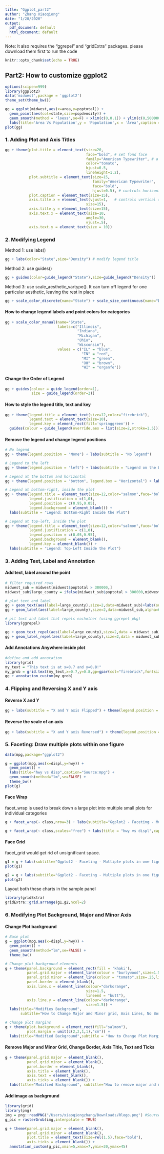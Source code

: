 ```yaml
---
title: "Ggplot_part2"
author: "Zhang Xiaoqiong"
date: "1/20/2020"
output:
  pdf_document: default
  html_document: default
---
```

Note: It also requires the "ggrepel" and "gridExtra" packages. please download them first to run the code
```r
knitr::opts_chunk$set(echo = TRUE)
```

## Part2: How to customize ggplot2


```r
options(scipen=999)
library(ggplot2)
data('midwest',package = 'ggplot2')
theme_set(theme_bw())
```


```r
gg = ggplot(midwest,aes(x=area,y=poptotal)) +
  geom_point(aes(col=state,size=popdensity)) +
  geom_smooth(method = 'loess',se=F) + xlim(c(0,0.1)) + ylim(c(0,500000)) +
  labs(title='Area Vs Population',y = 'Population',x = 'Area',caption = 'Sourse: midwest')
plot(gg)
```

### 1. Adding Plot and Axis Titles

```r
gg + theme(plot.title = element_text(size=20,
                                     face="bold", # set fond face
                                     family="American Typewriter", # a new font
                                     color="tomato",
                                     hjust=0.5,
                                     lineheight=1.2),
           plot.subtitle = element_text(size=15,
                                        family="American Typewriter",
                                        face="bold",
                                        hjust=0.5), # controls horizontal spacing
           plot.caption = element_text(size=15),
           axis.title.x = element_text(vjust=1,   # controls vertical spacing
                                     size=15),
           axis.title.y = element_text(size=15),
           axis.text.x = element_text(size=10,
                                     angle=30,
                                     vjust=.5),
           axis.text.y = element_text(size = 10))

```

### 2. Modifying Legend

Method 1: use labs()
```r
gg + labs(color="State",size="Density") # modify legend title

```
Method 2: use guides()
```r
gg + guides(color=guide_legend("State"),size=guide_legend("Density"))

```
Method 3: use scale_aesthetic_vartype(). It can turn off legend for one particular aesthetic, leaving the rest in place
```r
gg + scale_color_discrete(name="State") + scale_size_continuous(name="Density",guide = FALSE) # turn off legend for size
```

#### How to change legend labels and point colors for categories
```r
gg + scale_color_manual(name="State",
                        labels=c("Illinois",
                                 "Indiana",
                                 "Michigan",
                                 "Ohio",
                                 "Wisconsin"),
                        values = c("IL" = "blue",
                                   "IN" = "red",
                                   "MI" = "green",
                                   "OH" = "brown",
                                   "WI" = "organfe"))
```
#### Change the Order of Legend
```r
gg + guides(colour = guide_legend(order=1),
            size = guide_legend(order=2))
```

#### How to style the legend title, text and key
```r
gg + theme(legend.title = element_text(size=12,color="firebrick"),
           legend.text = element_text(size=10),
           legend.key = element_rect(fill='springgreen')) +
  guides(colour = guide_legend(override.aes = list(size=2,stroke=1.5)))
```

#### Remove the legend and change legend positions
```r
# No legend
gg + theme(legend.position = "None") + labs(subtitle = "No legend")

# Legend to the left
gg + theme(legend.position = "left") + labs(subtitle = "Legend on the Left")

# Legend at the bottom and horizontal
gg + theme(legend.position = "bottom", legend.box = "Horizontal") + labs(subtitle = "Legend at Bottom")

# Legend at bottom-right, inside the plot
gg + theme(legend.title = element_text(size=12,color="salmon",face="bold"),
           legend.justification = c(1,0),
           legend.position = c(0.95,0.05),
           legend.background = element_blank()) +
  labs(subtitle = "Legend: Bottom-Right Inside the Plot")

# Legend at top-left, inside the plot
gg + theme(legend.title = element_text(size=12,color="salmon",face="bold"),
           legend.justification = c(1,0),
           legend.position = c(0.05,0.95),
           legend.background = element_blank(),
           legend.key = element_blank()) +
  labs(subtitle = "Legend: Top-Left Inside the Plot")
```

### 3. Adding Text, Label and Annotation

#### Add text, label around the point
```r

# filter required rows
midwest_sub = midwest[midwest$poptotal > 300000,]
midwest_sub$large_county = ifelse(midwest_sub$poptotal > 300000,midwest_sub$county,"")

# plot text and label
gg + geom_text(aes(label=large_county),size=2,data=midwest_sub)+labs(subtitle="With ggplot2::geom_text") + theme(legend.position = "None") # text
gg + geom_label(aes(label=large_county),size=2,data=midwest_sub,alpha=0.25) + labs(subtitle="With ggplot::geom_label") + theme(legend.position = "None") # label

# plt text and label that repels eachother (using ggrepel pkg)
library(ggrepel)

gg + geom_text_repel(aes(label=large_county),size=2,data = midwest_sub) + labs(subtitle = "With ggrepel::geom_text_repel") + theme(legend.position = "None") # text
gg + geom_label_repel(aes(label=large_county),size=2,data = midwest_sub) + labs(subtitle = "With ggrepel::geom_label_repel") + theme(legend.position = "None") # label
```

#### Add Annotations Anywhere inside plot
```r
#define and add annotation
library(grid)
my_text = "This text is at x=0.7 and y=0.8!"
my_grob = grid.text(my_text,x=0.7,y=0.8,gp=gpar(col="firebrick",fontsize=14,fontface="bold"))
gg + annotation_custom(my_grob)
```




### 4. Flipping and Reversing X and Y axis

#### Reverse X and Y
```r
gg + labs(subtitle = "X and Y axis Flipped") + theme(legend.position = "None") + coord_flip()
```
#### Reverse the scale of an axis
```R
gg + labs(subtitle = "X and Y axis Reversed") + theme(legend.position = "None") + scale_x_reverse() + scale_y_reverse()
```
### 5. Faceting: Draw multiple plots within one figure
```R
data(mpg,package="ggplot2")

g = ggplot(mpg,aes(x=displ,y=hwy)) +
  geom_point() +
  labs(title="hwy vs disp",caption="Source:mpg") +
  geom_smooth(method="lm",se=FALSE) +
  theme_bw()
plot(g)
```

#### Face Wrap

facet_wrap is used to break down a large plot into multiple small plots for individual categories
```R
g + facet_wrap(~ class,nrow=3) + labs(subtitle="Ggplot2 - Faceting - Multiple plots in one figure") # Shared scales

g + facet_wrap(~ class,scales="free") + labs(title = "hwy vs displ",caption = "Source: mpg", subtitle = "Ggplot2 - Faceting - Multiple plots in one figure with free scales") # Scales free
```

#### Face Grid

facet_grid would get rid of unsignificant space.
```R
g1 = g + labs(subtitle="Ggplot2 - Faceting - Multiple plots in one figure - For Manufacturer") + facet_grid(manufacturer ~ class)
plot(g1)
```

```R
g2 = g + labs(subtitle="Ggplot2 - Faceting - Multiple plots in one figure - For Cylinder") + facet_grid(cyl ~ class)
plot(g2)
```

Layout both these charts in the sample panel

```R
library(gridExtra)
gridExtra::grid.arrange(g1,g2,ncol=2)

```
### 6. Modifying Plot Background, Major and Minor Axis

#### Change Plot background
```R
# Base plot
g = ggplot(mpg,aes(x=displ,y=hwy)) +
  geom_point() +
  geom_smooth(method="lm",se=FALSE) +
  theme_bw()

# Change plot background elements
g + theme(panel.background = element_rect(fill = 'khaki'),
          panel.grid.major = element_line(colour = "burlywood",size=1.5),
          panel.grid.minor = element_line(colour = "tomato",size=.25,linetype = "dashed"),
          panel.border = element_blank(),
          axis.line.x = element_line(colour="darkorange",
                                     size=1.5,
                                     lineend = "butt"),
          axis.line.y = element_line(colour="darkorange",
                                     size=1.5)) +
  labs(title="Modifies Background",
       subtitle="How to Change Major and Minor grid, Axis Lines, No Border")

# Change plot margins
g + theme(plot.background = element_rect(fill="salmon"),
          plot.margin = unit(c(2,2,1,1),"cm")) +
  labs(title="Modified Background",subtitle = "How to Change Plot Margin")
```
#### Remove Major and Minor Grid, Change Border, Axis Title, Text and Ticks
```R
g + theme(panel.grid.major = element_blank(),
          panel.grid.minor = element_blank(),
          panel.border = element_blank(),
          axis.title = element_blank(),
          axis.text = element_blank(),
          axis.ticks = element_blank()) +
  labs(title="Modified Background", subtitle="How to remove major and minor axis grid, border, axis title, text and ticks")

```

#### Add image as background
```R
library(grid)
library(png)
img = png::readPNG("/Users/xiaoqiongzhang/Downloads/Rlogo.png") #Source: https://www.r-projects.org/  The logo is on the top left side.
g_pic = rasterGrob(img,interpolate = TRUE)

g + theme(panel.grid.major = element_blank(),
          panel.grid.minor = element_blank(),
          plot.title = element_text(size=rel(1.5),face="bold"),
          axis.ticks = element_blank()) +
  annotation_custom(g_pic,xmin=5,xmax=7,ymin=30,ymax=45)
```






